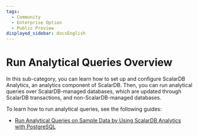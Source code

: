 ```yaml
---
tags:
  - Community
  - Enterprise Option
  - Public Preview
displayed_sidebar: docsEnglish
---
```


# Run Analytical Queries Overview

In this sub-category, you can learn how to set up and configure ScalarDB Analytics, an analytics component of ScalarDB. Then, you can run analytical queries over ScalarDB-managed databases, which are updated through ScalarDB transactions, and non-ScalarDB-managed databases.

To learn how to run analytical queries, see the following guides:

- [Run Analytical Queries on Sample Data by Using ScalarDB Analytics with PostgreSQL](scalardb-samples/scalardb-analytics-postgresql-sample/README.mdx)
